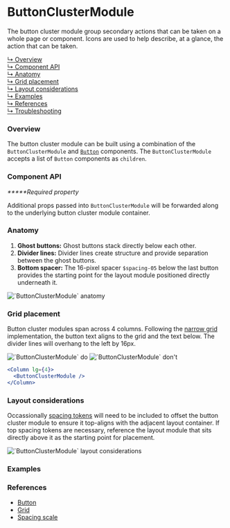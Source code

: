 



# ButtonClusterModule

The button cluster module group secondary actions that can be taken on a whole
page or component. Icons are used to help describe, at a glance, the action that
can be taken.

[↳ Overview](#overview)  
[↳ Component API](#component-api)  
[↳ Anatomy](#anatomy)  
[↳ Grid placement](#grid-placement)  
[↳ Layout considerations](#layout-considerations)  
[↳ Examples](#examples)  
[↳ References](#references)  
[↳ Troubleshooting](#troubleshooting)

### Overview

The button cluster module can be built using a combination of the
`ButtonClusterModule` and
[`Button`](https://react.carbondesignsystem.com/?path=/docs/button) components.
The `ButtonClusterModule` accepts a list of `Button` components as `children`.

<Canvas>
  <Story
    id="layout-modules-buttonclustermodule--default"
    parameters={parameters}
  />
</Canvas>

### Component API

<ArgsTable />

_**\***Required property_

Additional props passed into `ButtonClusterModule` will be forwarded along to
the underlying button cluster module container.

### Anatomy

1. **Ghost buttons:** Ghost buttons stack directly below each other.
2. **Divider lines:** Divider lines create structure and provide separation
   between the ghost buttons.
3. **Bottom spacer:** The 16-pixel spacer `$spacing-05` below the last button
   provides the starting point for the layout module positioned directly
   underneath it.

<img alt="`ButtonClusterModule` anatomy" src={anatomy} />

### Grid placement

Button cluster modules span across 4 columns. Following the
[narrow grid](https://react.carbondesignsystem.com/?path=/docs/grid--narrow)
implementation, the button text aligns to the grid and the text below. The
divider lines will overhang to the left by 16px.

<Row>
  <Column>
    <img alt="`ButtonClusterModule` do" src={doImage} />
  </Column>

  <Column>
    <img alt="`ButtonClusterModule` don't" src={dont} />
  </Column>
</Row>

```jsx
<Column lg={4}>
  <ButtonClusterModule />
</Column>
```

### Layout considerations

Occassionally
[spacing tokens](https://carbondesignsystem.com/guidelines/spacing/overview#spacing-scale)
will need to be included to offset the button cluster module to ensure it
top-aligns with the adjacent layout container. If top spacing tokens are
necessary, reference the layout module that sits directly above it as the
starting point for placement.

<img
  alt="`ButtonClusterModule` layout considerations"
  src={layoutConsiderations}
/>

### Examples

<Row>
  <Overview />
</Row>

### References

- [Button](https://react.carbondesignsystem.com/?path=/docs/button)
- [Grid](https://react.carbondesignsystem.com/?path=/docs/grid--narrow)
- [Spacing scale](https://carbondesignsystem.com/guidelines/spacing/overview#spacing-scale)

<Troubleshooting />
